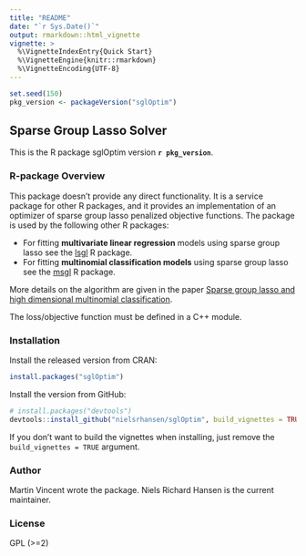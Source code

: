 ```yaml
---
title: "README"
date: "`r Sys.Date()`"
output: rmarkdown::html_vignette
vignette: >
  %\VignetteIndexEntry{Quick Start}
  %\VignetteEngine{knitr::rmarkdown}
  %\VignetteEncoding{UTF-8}
---
```


```r
set.seed(150)
pkg_version <- packageVersion("sglOptim")
```

## Sparse Group Lasso Solver

This is the R package sglOptim version **`r pkg_version`**.

### R-package Overview

This package doesn't provide any direct functionality. It is a service package 
for other R packages, and it provides an implementation of an optimizer of 
sparse group lasso penalized objective functions. The package is used 
by the following other R packages:

* For fitting **multivariate linear regression** models using sparse group lasso see the [lsgl](https://github.com/nielsrhansen/lsgl) R package.
* For fitting **multinomial classification models** using sparse group lasso see the [msgl](https://github.com/nielsrhansen/msgl) R package.

More details on the algorithm are given in the paper [Sparse group lasso and high dimensional multinomial classification](http://dx.doi.org/10.1016/j.csda.2013.06.004). 


The loss/objective function must be defined in a C++ module.

### Installation

Install the released version from CRAN:

```r
install.packages("sglOptim")
```

Install the version from GitHub:

```r
# install.packages("devtools")
devtools::install_github("nielsrhansen/sglOptim", build_vignettes = TRUE)
```


If you don't want to build the vignettes when installing, just remove the 
`build_vignettes = TRUE` argument.

### Author

Martin Vincent wrote the package. Niels Richard Hansen is the current maintainer.

### License

GPL (>=2)
